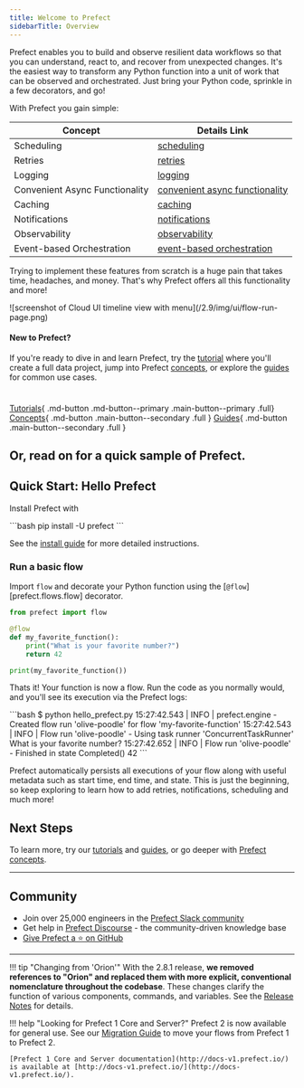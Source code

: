 ```yaml
---
title: Welcome to Prefect
sidebarTitle: Overview
---
```


Prefect enables you to build and observe resilient data workflows so that you can understand, react to, and recover from unexpected changes. It's the easiest way to transform any Python function into a unit of work that can be observed and orchestrated. Just bring your Python code, sprinkle in a few decorators, and go!

With Prefect you gain simple:

| Concept                      | Details Link                                         |
|------------------------------|------------------------------------------------------|
| Scheduling                   | [scheduling](/2.9/concepts/schedules)                    |
| Retries                      | [retries](/2.9/concepts/tasks/#task-arguments)           |
| Logging                      | [logging](/2.9/guides/logs/)                           |
| Convenient Async Functionality | [convenient async functionality](/2.9/concepts/task-runners/#task-runners) |
| Caching                      | [caching](/2.9/concepts/tasks/#caching)                  |
| Notifications                | [notifications](/2.9/cloud/automations/)                 |
| Observability                | [observability](/2.9/cloud/overview/)                    |
| Event-based Orchestration   | [event-based orchestration](/2.9/cloud/webhooks/)        |

Trying to implement these features from scratch is a huge pain that takes time, headaches, and money. That's why Prefect offers all this functionality and more!

<Frame caption="Prefect UI">![screenshot of Cloud UI timeline view with menu](/2.9/img/ui/flow-run-page.png)</Frame>

#### New to Prefect?
If you're ready to dive in and learn Prefect, try the [tutorial](/2.9/tutorial/index/) where you'll create a full data project, jump into Prefect [concepts](/2.9/concepts/index/), or explore the [guides](guides/index/) for common use cases. <div style="height: 10px"></div>

[Tutorials](/2.9/tutorials/)\{ .md-button .md-button--primary .main-button--primary .full}  [Concepts](/2.9/concepts)\{ .md-button .main-button--secondary .full }  [Guides](guides)\{ .md-button .main-button--secondary .full }

Or, read on for a quick sample of Prefect.
---

## Quick Start: Hello Prefect

Install Prefect with 

<div class="terminal">
```bash
pip install -U prefect
```
</div>

See the [install guide](/2.9/getting-started/installation/) for more detailed instructions.

### Run a basic flow

Import `flow` and decorate your Python function using the [`@flow`][prefect.flows.flow] decorator.

```python hl_lines="1 3"
from prefect import flow

@flow
def my_favorite_function():
    print("What is your favorite number?")
    return 42

print(my_favorite_function())
```

Thats it! Your function is now a flow. Run the code as you normally would, and you'll see its execution via the Prefect logs:

<div class="terminal">
```bash
$ python hello_prefect.py
15:27:42.543 | INFO    | prefect.engine - Created flow run 'olive-poodle' for flow 'my-favorite-function'
15:27:42.543 | INFO    | Flow run 'olive-poodle' - Using task runner 'ConcurrentTaskRunner'
What is your favorite number?
15:27:42.652 | INFO    | Flow run 'olive-poodle' - Finished in state Completed()
42
```
</div>

Prefect automatically persists all executions of your flow along with useful metadata such as start time, end time, and state. This is just the beginning, so keep exploring to learn how to add retries, notifications, scheduling and much more!

## Next Steps
To learn more, try our [tutorials](/2.9/tutorials) and [guides](/2.9/guides), or go deeper with [Prefect concepts](/2.9/concepts).

---

## Community

- Join over 25,000 engineers in the [Prefect Slack community](https://prefect.io/slack)
- Get help in [Prefect Discourse](https://discourse.prefect.io/) - the community-driven knowledge base
- [Give Prefect a ⭐️ on GitHub](https://github.com/PrefectHQ/prefect) 

---

!!! tip "Changing from 'Orion'"
    With the 2.8.1 release, **we removed references to "Orion" and replaced them with more explicit, conventional nomenclature throughout the codebase**. These changes clarify the function of various components, commands, and variables. See the [Release Notes](https://github.com/PrefectHQ/prefect/blob/main/RELEASE-NOTES.md#release-281) for details.

!!! help "Looking for Prefect 1 Core and Server?"
    Prefect 2 is now available for general use. See our [Migration Guide](guides/migration-guide/) to move your flows from Prefect 1 to Prefect 2.

    [Prefect 1 Core and Server documentation](http://docs-v1.prefect.io/) is available at [http://docs-v1.prefect.io/](http://docs-v1.prefect.io/).